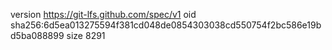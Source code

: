 version https://git-lfs.github.com/spec/v1
oid sha256:6d5ea013275594f381cd048de0854303038cd550754f2bc586e19bd5ba088899
size 8291
